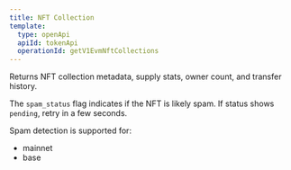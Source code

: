 ```yaml
---
title: NFT Collection
template:
  type: openApi
  apiId: tokenApi
  operationId: getV1EvmNftCollections
---
```


Returns NFT collection metadata, supply stats, owner count, and transfer history.

The `spam_status` flag indicates if the NFT is likely spam. If status shows `pending`, retry in a few seconds.

Spam detection is supported for:

- mainnet
- base
